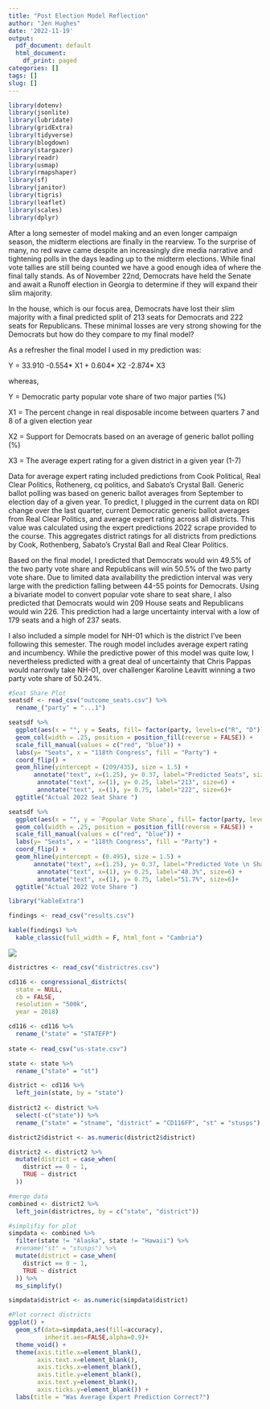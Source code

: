 ```yaml
---
title: "Post Election Model Reflection"
author: "Jen Hughes"
date: '2022-11-19'
output:
  pdf_document: default
  html_document:
    df_print: paged
categories: []
tags: []
slug: []
---
```


```r
library(dotenv)
library(jsonlite)
library(lubridate)
library(gridExtra)
library(tidyverse)
library(blogdown)
library(stargazer)
library(readr)
library(usmap)
library(rmapshaper)
library(sf)
library(janitor)
library(tigris)
library(leaflet)
library(scales)
library(dplyr)
```

After a long semester of model making and an even longer campaign season, the midterm elections are finally in the rearview.  To the surprise of many, no red wave came despite an increasingly dire media narrative and tightening polls in the days leading up to the midterm elections.  While final vote tallies are still being counted we have a good enough idea of where the final tally stands.  As of November 22nd, Democrats have held the Senate and await a Runoff election in Georgia to determine if they will expand their slim majority.  

In the house, which is our focus area, Democrats have lost their slim majority with a final predicted split of 213 seats for Democrats and 222 seats for Republicans.  These minimal losses are very strong showing for the Democrats but how do they compare to my final model?

As a refresher the final model I used in my prediction was: 

Y = 33.910 -0.554* X1 + 0.604* X2 -2.874* X3

whereas,

Y = Democratic party popular vote share of two major parties (%)

X1 = The percent change in real disposable income between quarters 7 and 8 of a given election year

X2 = Support for Democrats based on an average of generic ballot polling (%)

X3 = The average expert rating for a given district in a given year (1-7)

Data for average expert rating included predictions from Cook Political, Real Clear Politics, Rothenerg, cq politics, and Sabato’s Crystal Ball. Generic ballot polling was based on generic ballot averages from September to election day of a given year. To predict, I plugged in the current data on RDI change over the last quarter, current Democratic generic ballot averages from Real Clear Politics, and average expert rating across all districts. This value was calculated using the expert predictions 2022 scrape provided to the course. This aggregates district ratings for all districts from predictions by Cook, Rothenberg, Sabato's Crystal Ball and Real Clear Politics.

Based on the final model, I predicted that Democrats would win 49.5% of the two party vote share and Republicans will win 50.5% of the two party vote share. Due to limited data availability the prediction interval was very large with the prediction falling between 44-55 points for Democrats. Using a bivariate model to convert popular vote share to seat share, I also predicted that Democrats would win 209 House seats and Republicans would win 226. This prediction had a large uncertainty interval with a low of 179 seats and a high of 237 seats.

I also included a simple model for NH-01 which is the district I’ve been following this semester. The rough model includes average expert rating and incumbency. While the predictive power of this model was quite low, I nevertheless predicted with a great deal of uncertainty that Chris Pappas would narrowly take NH-01, over challenger Karoline Leavitt winning a two party vote share of 50.24%.


```r

#Seat Share Plot
seatsdf <- read_csv("outcome_seats.csv") %>% 
  rename_("party" = "...1")

seatsdf %>%  
  ggplot(aes(x = "", y = Seats, fill= factor(party, levels=c("R", "D")))) + 
  geom_col(width = .25, position = position_fill(reverse = FALSE)) + 
  scale_fill_manual(values = c("red", "blue")) + 
  labs(y= "Seats", x = "118th Congress", fill = "Party") +
  coord_flip() +
  geom_hline(yintercept = (209/435), size = 1.5) +
       annotate("text", x=(1.25), y= 0.37, label="Predicted Seats", size=4) +
        annotate("text", x=(1), y= 0.25, label="213", size=6) +
        annotate("text", x=(1), y= 0.75, label="222", size=6)+
  ggtitle("Actual 2022 Seat Share ") 

```

```r
seatsdf %>%  
  ggplot(aes(x = "", y = `Popular Vote Share`, fill= factor(party, levels=c("R", "D")))) + 
  geom_col(width = .25, position = position_fill(reverse = FALSE)) + 
  scale_fill_manual(values = c("red", "blue")) + 
  labs(y= "Seats", x = "118th Congress", fill = "Party") +
  coord_flip() +
  geom_hline(yintercept = (0.495), size = 1.5) +
       annotate("text", x=(1.25), y= 0.37, label="Predicted Vote \n Share (49.5%D)", size=4) +
        annotate("text", x=(1), y= 0.25, label="48.3%", size=6) +
        annotate("text", x=(1), y= 0.75, label="51.7%", size=6)+
  ggtitle("Actual 2022 Vote Share ") 
```

```r
library("kableExtra")

findings <- read_csv("results.csv")

kable(findings) %>% 
  kable_classic(full_width = F, html_font = "Cambria")
```

![](imgs/Polling.png)

```r
districtres <- read_csv("districtres.csv")

cd116 <- congressional_districts(
  state = NULL,
  cb = FALSE,
  resolution = "500k",
  year = 2018)

cd116 <- cd116 %>%
  rename_("state" = "STATEFP")
  
state <- read_csv("us-state.csv")

state <- state %>%
  rename_("state" = "st")

district <- cd116 %>%
  left_join(state, by = "state")
  
district2 <- district %>%
  select(-c("state")) %>%
  rename_("state" = "stname", "district" = "CD116FP", "st" = "stusps")

district2$district <- as.numeric(district2$district)

district2 <- district2 %>%
  mutate(district = case_when(
    district == 0 ~ 1,
    TRUE ~ district
  ))

#merge data 
combined <- district2 %>%
  left_join(districtres, by = c("state", "district"))

#simplifiy for plot
simpdata <- combined %>%
  filter(state != "Alaska", state != "Hawaii") %>%
  #rename("st" = "stusps") %>%
  mutate(district = case_when(
    district == 0 ~ 1,
    TRUE ~ district
  )) %>%
  ms_simplify()

simpdata$district <- as.numeric(simpdata$district)

#Plot correct districts
ggplot() + 
  geom_sf(data=simpdata,aes(fill=accuracy),
          inherit.aes=FALSE,alpha=0.9)+
  theme_void() +
  theme(axis.title.x=element_blank(),
        axis.text.x=element_blank(),
        axis.ticks.x=element_blank(),
        axis.title.y=element_blank(),
        axis.text.y=element_blank(),
        axis.ticks.y=element_blank()) +
  labs(title = "Was Average Expert Prediction Correct?")
```


